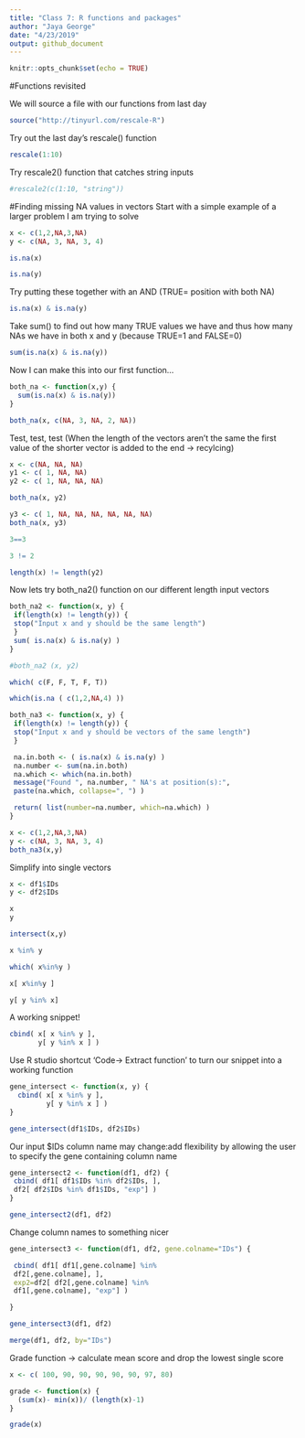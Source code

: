 ```yaml
---
title: "Class 7: R functions and packages"
author: "Jaya George"
date: "4/23/2019"
output: github_document
---
```


```r
knitr::opts_chunk$set(echo = TRUE)
```

#Functions revisited

We will source a file with our functions from last day

```r
source("http://tinyurl.com/rescale-R")
```

Try out the last day's rescale() function

```r
rescale(1:10)
```

Try rescale2() function that catches string inputs

```r
#rescale2(c(1:10, "string"))
```

#Finding missing NA values in vectors
Start with a simple example of a larger problem I am trying to solve

```r
x <- c(1,2,NA,3,NA)
y <- c(NA, 3, NA, 3, 4)
```

```r
is.na(x)
```

```r
is.na(y)
```

Try putting these together with an AND (TRUE= position with both NA)

```r
is.na(x) & is.na(y)
```

Take sum() to find out how many TRUE values we have and thus how many NAs we have in both x and y (because TRUE=1 and FALSE=0)

```r
sum(is.na(x) & is.na(y))
```

Now I can make this into our first function...

```r
both_na <- function(x,y) {
  sum(is.na(x) & is.na(y))
}
```

```r
both_na(x, c(NA, 3, NA, 2, NA))
```

Test, test, test (When the length of the vectors aren't the same the first value of the shorter vector is added to the end -> recylcing)
```r
x <- c(NA, NA, NA)
y1 <- c( 1, NA, NA)
y2 <- c( 1, NA, NA, NA)

```

```r
both_na(x, y2)
```

```r
y3 <- c( 1, NA, NA, NA, NA, NA, NA)
both_na(x, y3)
```

```r
3==3
```

```r
3 != 2
```

```r
length(x) != length(y2)
```

Now lets try both_na2() function on our different length input vectors

```r
both_na2 <- function(x, y) {
 if(length(x) != length(y)) {
 stop("Input x and y should be the same length")
 }
 sum( is.na(x) & is.na(y) )
}
```

```r
#both_na2 (x, y2)
```

```r
which( c(F, F, T, F, T))
```

```r
which(is.na ( c(1,2,NA,4) ))
```

```r
both_na3 <- function(x, y) {
 if(length(x) != length(y)) {
 stop("Input x and y should be vectors of the same length")
 }

 na.in.both <- ( is.na(x) & is.na(y) )
 na.number <- sum(na.in.both)
 na.which <- which(na.in.both)
 message("Found ", na.number, " NA's at position(s):",
 paste(na.which, collapse=", ") )

 return( list(number=na.number, which=na.which) )
}
```

```r
x <- c(1,2,NA,3,NA)
y <- c(NA, 3, NA, 3, 4)
both_na3(x,y)
```

Simplify into single vectors

```r
x <- df1$IDs
y <- df2$IDs

x
y
```

```r
intersect(x,y)
```

```r
x %in% y
```

```r
which( x%in%y )
```

```r
x[ x%in%y ]
```

```r
y[ y %in% x]
```

A working snippet!

```r
cbind( x[ x %in% y ], 
       y[ y %in% x ] )
```

Use R studio shortcut 'Code-> Extract function' to turn our snippet into a working function
```r
gene_intersect <- function(x, y) {
  cbind( x[ x %in% y ], 
         y[ y %in% x ] )
}
```

```r
gene_intersect(df1$IDs, df2$IDs)
```

Our input $IDs column name may change:add flexibility by allowing the user to specify the gene containing column name

```r
gene_intersect2 <- function(df1, df2) {
 cbind( df1[ df1$IDs %in% df2$IDs, ],
 df2[ df2$IDs %in% df1$IDs, "exp"] )
}
```

```r
gene_intersect2(df1, df2)
```

Change column names to something nicer

```r
gene_intersect3 <- function(df1, df2, gene.colname="IDs") {

 cbind( df1[ df1[,gene.colname] %in%
 df2[,gene.colname], ],
 exp2=df2[ df2[,gene.colname] %in%
 df1[,gene.colname], "exp"] )

}
```

```r
gene_intersect3(df1, df2)
```

```r
merge(df1, df2, by="IDs")
```

Grade function -> calculate mean score and drop the lowest single score

```r
x <- c( 100, 90, 90, 90, 90, 90, 97, 80)
```

```r
grade <- function(x) {
  (sum(x)- min(x))/ (length(x)-1)
}
```

```r
grade(x)
```




